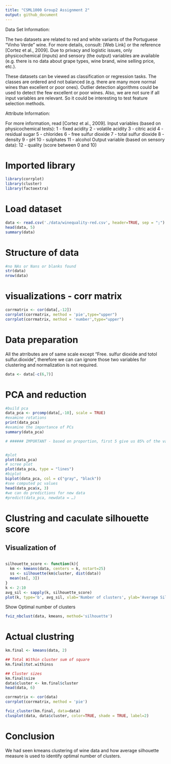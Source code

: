 ```yaml
---
title: "CSML1000 Group2 Assignment 2"
output: github_document
---
```


Data Set Information:

The two datasets are related to red and white variants of the Portuguese "Vinho Verde" wine. For more details, consult: [Web Link] or the reference [Cortez et al., 2009]. Due to privacy and logistic issues, only physicochemical (inputs) and sensory (the output) variables are available (e.g. there is no data about grape types, wine brand, wine selling price, etc.).

These datasets can be viewed as classification or regression tasks. The classes are ordered and not balanced (e.g. there are many more normal wines than excellent or poor ones). Outlier detection algorithms could be used to detect the few excellent or poor wines. Also, we are not sure if all input variables are relevant. So it could be interesting to test feature selection methods.


Attribute Information:

For more information, read [Cortez et al., 2009].
Input variables (based on physicochemical tests):
1 - fixed acidity
2 - volatile acidity
3 - citric acid
4 - residual sugar
5 - chlorides
6 - free sulfur dioxide
7 - total sulfur dioxide
8 - density
9 - pH
10 - sulphates
11 - alcohol
Output variable (based on sensory data):
12 - quality (score between 0 and 10)



# Imported library
```r
library(corrplot)
library(cluster)
library(factoextra)
```

# Load dataset
```r
data <- read.csv('./data/winequality-red.csv', header=TRUE, sep = ";")
head(data, 5)
summary(data)
```

# Structure of data
```r
#no NAs or Nans or blanks found
str(data)
nrow(data)
```

# visualizations - corr matrix
```r
corrmatrix <- cor(data[,-12])
corrplot(corrmatrix, method = 'pie',type="upper")
corrplot(corrmatrix, method = 'number',type="upper")

```


# Data preparation
All the atrributes are of same scale except "Free. sulfur dioxide and totol sulfur.dioxide", therefore we can can ignore those two variables
for clustering and normalization is not required.

```r
data <- data[-c(6,7)]

```

# PCA and reduction
```r
#build pca
data_pca <- prcomp(data[,-10], scale = TRUE)
#examine rotations
print(data_pca)
#examine the importance of PCs
summary(data_pca)

# ###### IMPORTANT - based on proportion, first 5 give us 85% of the variance


#plot
plot(data_pca)
# scree plot
plot(data_pca, type = "lines")
#biplot
biplot(data_pca, col = c("gray", "black"))
#see computed pc values 
head(data_pca$x, 3)
#we can do predictions for new data
#predict(data_pca, newdata = …)
```


# Clustring and caculate silhouette score
## Visualization of
```r
```



```r
silhouette_score <- function(k){
  km <- kmeans(data, centers = k, nstart=25)
  ss <- silhouette(km$cluster, dist(data))
  mean(ss[, 3])
}
k <- 2:10
avg_sil <- sapply(k, silhouette_score)
plot(k, type='b', avg_sil, xlab='Number of clusters', ylab='Average Silhouette Scores', frame=FALSE)
```

Show Optimal number of clusters
```r
fviz_nbclust(data, kmeans, method='silhouette')
```


# Actual clustring
```r
km.final <- kmeans(data, 2)

## Total Within cluster sum of square
km.final$tot.withinss

## Cluster sizes
km.final$size
data$cluster <- km.final$cluster
head(data, 6)
```
```r
corrmatrix <- cor(data)
corrplot(corrmatrix, method = 'pie')
```


```r
fviz_cluster(km.final, data=data)
clusplot(data, data$cluster, color=TRUE, shade = TRUE, label=2)
```

# Conclusion
  We had seen kmeans clustering of wine data and how average silhouette measure is used to identify optimal number of clusters. 